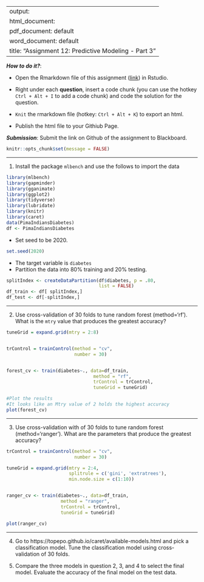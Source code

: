 
---
output: 
  html_document:
  pdf_document: default
  word_document: default
title: "Assignment 12: Predictive Modeling - Part 3"
---

***How to do it?***: 

- Open the Rmarkdown file of this assignment ([link](fa2020_assignment12.Rmd)) in Rstudio. 

- Right under each **question**, insert  a code chunk (you can use the hotkey `Ctrl + Alt + I` to add a code chunk) and code the solution for the question. 

- `Knit` the rmarkdown file (hotkey: `Ctrl + Alt + K`) to export an html.  

-  Publish the html file to your Githiub Page. 

***Submission***: Submit the link on Github of the assignment to Blackboard.

```r
knitr::opts_chunk$set(message = FALSE)
```


-------

1. Install the package `mlbench` and use the follows to import the data

```r
library(mlbench)
library(gapminder)
library(gganimate)
library(ggplot2)
library(tidyverse)
library(lubridate)
library(knitr)
library(caret)
data(PimaIndiansDiabetes)
df <- PimaIndiansDiabetes
```

- Set seed to be 2020.
```r
set.seed(2020)
```

- The target variable is `diabetes`
- Partition the data into 80% training and 20% testing.  

```r
splitIndex <- createDataPartition(df$diabetes, p = .80, 
                                  list = FALSE)
df_train <- df[ splitIndex,]
df_test <- df[-splitIndex,]
```


-------

2. Use cross-validation of 30 folds to tune random forest (method='rf').  What is the `mtry` value that produces the greatest accuracy?

```r
tuneGrid = expand.grid(mtry = 2:8)


trControl = trainControl(method = "cv",
                         number = 30)


forest_cv <- train(diabetes~., data=df_train, 
                                method = "rf", 
                                trControl = trControl,
                                tuneGrid = tuneGrid)
```


```r
#Plot the results
#It looks like an Mtry value of 2 holds the highest accuracy
plot(forest_cv)
```

 
-------

3. Use cross-validation with of 30 folds to tune random forest (method='ranger').  What are the parameters that produce the greatest accuracy?

```r
trControl = trainControl(method = "cv",
                         number = 30)

tuneGrid = expand.grid(mtry = 2:4,
                       splitrule = c('gini', 'extratrees'),
                       min.node.size = c(1:10))


ranger_cv <- train(diabetes~., data=df_train, 
                    method = "ranger", 
                    trControl = trControl,
                    tuneGrid = tuneGrid)
```

```r
plot(ranger_cv)
```


-------

4. Go to https://topepo.github.io/caret/available-models.html and pick a classification model.  Tune the classification model using cross-validation of 30 folds. 

5. Compare the three models in question 2, 3, and 4 to select the final model.  Evaluate the accuracy of the final model on the test data. 
